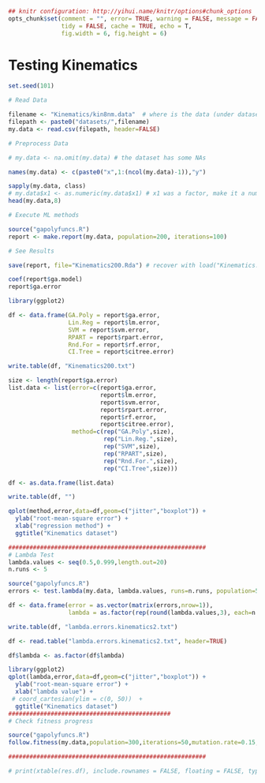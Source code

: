 ```r
## knitr configuration: http://yihui.name/knitr/options#chunk_options
opts_chunk$set(comment = "", error= TRUE, warning = FALSE, message = FALSE,
               tidy = FALSE, cache = TRUE, echo = T,
               fig.width = 6, fig.height = 6)
```
Testing Kinematics
========================================================

```r
set.seed(101)

# Read Data

filename <- "Kinematics/kin8nm.data"  # where is the data (under dataset folder)
filepath <- paste0("datasets/",filename)
my.data <- read.csv(filepath, header=FALSE)

# Preprocess Data

# my.data <- na.omit(my.data) # the dataset has some NAs

names(my.data) <- c(paste0("x",1:(ncol(my.data)-1)),"y")

sapply(my.data, class)
# my.data$x1 <- as.numeric(my.data$x1) # x1 was a factor, make it a numeric value
head(my.data,8)

# Execute ML methods

source("gapolyfuncs.R")
report <- make.report(my.data, population=200, iterations=100)

# See Results

save(report, file="Kinematics200.Rda") # recover with load("Kinematics.Rda") 

coef(report$ga.model)
report$ga.error

library(ggplot2)

df <- data.frame(GA.Poly = report$ga.error,
                 Lin.Reg = report$lm.error,
                 SVM = report$svm.error,
                 RPART = report$rpart.error,
                 Rnd.For = report$rf.error,
                 CI.Tree = report$citree.error)

write.table(df, "Kinematics200.txt")

size <- length(report$ga.error)
list.data <- list(error=c(report$ga.error, 
                          report$lm.error,
                          report$svm.error,
                          report$rpart.error,
                          report$rf.error,
                          report$citree.error), 
                  method=c(rep("GA.Poly",size),
                           rep("Lin.Reg.",size),
                           rep("SVM",size), 
                           rep("RPART",size),
                           rep("Rnd.For.",size),
                           rep("CI.Tree",size)))

df <- as.data.frame(list.data)

write.table(df, "")

qplot(method,error,data=df,geom=c("jitter","boxplot")) + 
  ylab("root-mean-square error") + 
  xlab("regression method") +
  ggtitle("Kinematics dataset")

########################################################
# Lambda Test
lambda.values <- seq(0.5,0.999,length.out=20)
n.runs <- 5

source("gapolyfuncs.R")
errors <- test.lambda(my.data, lambda.values, runs=n.runs, population=50, iterations=25)

df <- data.frame(error = as.vector(matrix(errors,nrow=1)),
                 lambda = as.factor(rep(round(lambda.values,3), each=n.runs)))

write.table(df, "lambda.errors.kinematics2.txt")

df <- read.table("lambda.errors.kinematics2.txt", header=TRUE)

df$lambda <- as.factor(df$lambda)

library(ggplot2)
qplot(lambda,error,data=df,geom=c("jitter","boxplot")) + 
  ylab("root-mean-square error") + 
  xlab("lambda value") +
 # coord_cartesian(ylim = c(0, 50))  +
  ggtitle("Kinematics dataset")
##############################################
# Check fitness progress

source("gapolyfuncs.R")
follow.fitness(my.data,population=300,iterations=50,mutation.rate=0.15,lambda=0.95)

########################################################

# print(xtable(res.df), include.rownames = FALSE, floating = FALSE, type = "latex")
```
